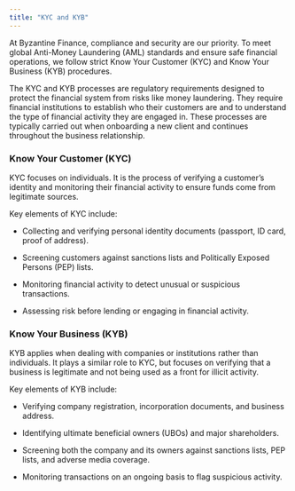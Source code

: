 ```yaml
---
title: "KYC and KYB"
---
```


At Byzantine Finance, compliance and security are our priority. To meet global Anti-Money Laundering (AML) standards and ensure safe financial operations, we follow strict Know Your Customer (KYC) and Know Your Business (KYB) procedures.

The KYC and KYB processes are regulatory requirements designed to protect the financial system from risks like money laundering. They require financial institutions to establish who their customers are and to understand the type of financial activity they are engaged in. These processes are typically carried out when onboarding a new client and continues throughout the business relationship.

### Know Your Customer (KYC)

KYC focuses on individuals. It is the process of verifying a customer’s identity and monitoring their financial activity to ensure funds come from legitimate sources.

Key elements of KYC include:

* Collecting and verifying personal identity documents (passport, ID card, proof of address).

* Screening customers against sanctions lists and Politically Exposed Persons (PEP) lists.

* Monitoring financial activity to detect unusual or suspicious transactions.

* Assessing risk before lending or engaging in financial activity.

### Know Your Business (KYB)

KYB applies when dealing with companies or institutions rather than individuals. It plays a similar role to KYC, but focuses on verifying that a business is legitimate and not being used as a front for illicit activity.

Key elements of KYB include:

* Verifying company registration, incorporation documents, and business address.

* Identifying ultimate beneficial owners (UBOs) and major shareholders.

* Screening both the company and its owners against sanctions lists, PEP lists, and adverse media coverage.

* Monitoring transactions on an ongoing basis to flag suspicious activity.